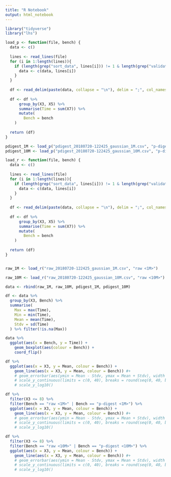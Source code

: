 ```yaml
---
title: "R Notebook"
output: html_notebook
---
```


```r
library("tidyverse")
library("lhs")
```

```r
load_p <- function(file, bench) {
  data <- c()
  
  lines <- read_lines(file)
  for (i in 1:length(lines)){
    if (length(grep("sort_data", lines[i])) != 1 & length(grep("validation", lines[i])) != 1) {
      data <- c(data, lines[i])
    }
  }
  
  df <- read_delim(paste(data, collapse = "\n"), delim = ";", col_names = FALSE)
  
  df <- df %>%
      group_by(X3, X5) %>%
      summarise(Time = sum(X7)) %>%
      mutate(
        Bench = bench
    )
  
  return (df)
}

pdigest_1M <- load_p("pdigest_20180720-122425_gaussian_1M.csv", "p-digest <1M>")
pdigest_10M <- load_p("pdigest_20180720-122425_gaussian_10M.csv", "p-digest <10M>")
```

```r
load_r <- function(file, bench) {
  data <- c()
  
  lines <- read_lines(file)
  for (i in 1:length(lines)){
    if (length(grep("sort_data", lines[i])) != 1 & length(grep("validation", lines[i])) != 1) {
      data <- c(data, lines[i])
    }
  }
  
  df <- read_delim(paste(data, collapse = "\n"), delim = ";", col_names = FALSE)
  
  df <- df %>%
      group_by(X3, X5) %>%
      summarise(Time = sum(X7)) %>%
      mutate(
        Bench = bench
    )
  
  return (df)
}


raw_1M <- load_r("raw_20180720-122425_gaussian_1M.csv", "raw <1M>")

raw_10M <- load_r("raw_20180720-122425_gaussian_10M.csv", "raw <10M>")
```



```r
data <- rbind(raw_1M, raw_10M, pdigest_1M, pdigest_10M)
```

```r
df <- data %>%
  group_by(X3, Bench) %>%
  summarise(
    Max = max(Time),
    Min = min(Time),
    Mean = mean(Time),
    Stdv = sd(Time)
  ) %>% filter(!is.na(Max))

data %>% 
  ggplot(aes(x = Bench, y = Time)) + 
    geom_boxplot(aes(colour = Bench)) + 
    coord_flip()

df %>% 
  ggplot(aes(x = X3, y = Mean, colour = Bench)) +
    geom_line(aes(x = X3, y = Mean, colour = Bench)) #+
    # geom_errorbar(aes(ymin = Mean - Stdv, ymax = Mean + Stdv), width = 2, position=position_dodge(0.05)) +
    # scale_y_continuous(limits = c(0, 40), breaks = round(seq(0, 40, by = 500), 2))
    # scale_y_log10()

df %>% 
  filter(X3 <= 8) %>%
  filter(Bench == "raw <1M>" | Bench == "p-digest <1M>") %>%
  ggplot(aes(x = X3, y = Mean, colour = Bench)) +
    geom_line(aes(x = X3, y = Mean, colour = Bench)) #+
    # geom_errorbar(aes(ymin = Mean - Stdv, ymax = Mean + Stdv), width = 2, position=position_dodge(0.05)) +
    # scale_y_continuous(limits = c(0, 40), breaks = round(seq(0, 40, by = 500), 2))
    # scale_y_log10()

df %>% 
  filter(X3 <= 8) %>%
  filter(Bench == "raw <10M>" | Bench == "p-digest <10M>") %>%
  ggplot(aes(x = X3, y = Mean, colour = Bench)) +
    geom_line(aes(x = X3, y = Mean, colour = Bench)) #+
    # geom_errorbar(aes(ymin = Mean - Stdv, ymax = Mean + Stdv), width = 2, position=position_dodge(0.05)) +
    # scale_y_continuous(limits = c(0, 40), breaks = round(seq(0, 40, by = 500), 2))
    # scale_y_log10()
  
```

